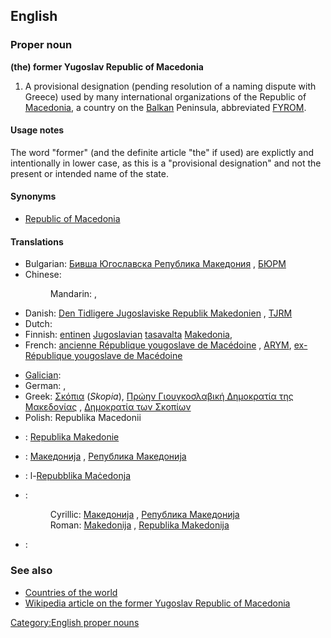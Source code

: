 ==English==

===Proper noun===
'''(the) former Yugoslav Republic of Macedonia'''

# A provisional designation (pending resolution of a naming dispute with Greece) used by many international organizations of the Republic of [[Macedonia]], a country on the [[Balkan]] Peninsula, abbreviated [[FYROM]].

====Usage notes====
The word "former" (and the definite article "the" if used) are explictly and intentionally in lower case, as this is a "provisional designation" and not the present or intended name of the state.

====Synonyms====
* [[Republic of Macedonia]]

====Translations====
{{trans-top|provisional designation used of the Republic of Macedonia}}
* Bulgarian: [[Бивша Югославска Република Македония]] {{f}}, [[БЮРМ]]
* Chinese:
*: Mandarin: {{t|cmn|前南斯拉夫馬其頓共和國|sc=Hani}}, {{t|cmn|前南斯拉夫马其顿共和国|tr=qián Nánsīlāfū Mǎqídùn gònghéguó|sc=Hani}}
* Danish: [[Den Tidligere Jugoslaviske Republik Makedonien]] {{c}}, [[TJRM]]
* Dutch: {{t-|nl|Voormalige Joegoslavische Republiek Macedonië}}
* Finnish: [[entinen]] [[Jugoslavia|Jugoslavian]] [[tasavalta]] [[Makedonia]], {{t-|fi|EJTM}}
* French: [[ancienne République yougoslave de Macédoine]] {{f}}, [[ARYM]], [[ex-République yougoslave de Macédoine]] {{f}}
{{trans-mid}}
* [[Galician]]: {{t-|gl|Antiga República Iugoslava da Macedonia|f|xs=Galician}}
* German: {{t+|de|Ehemalige Jugoslawische Republik Mazedonien|f}}, {{t-|de|EJRM}}
* Greek: [[Σκόπια]] (''Skopia''), [[Πρώην Γιουγκοσλαβική Δημοκρατία της Μακεδονίας]] {{f}}, [[Δημοκρατία των Σκοπίων]] {{f}}
* Polish: Republika Macedonii {{f}}
{{trans-bottom}}

{{checktrans-top}}
<!-- These should probably be under the entry "Republic of Macedonia" as they do not contain the word "former" -->
* {{ttbc|Czech}}: [[Republika Makedonie]]
* {{ttbc|Macedonian}}: [[Македонија#Macedonian|Македонија]] {{f}}, [[Република Македонија#Macedonian|Република Македонија]] {{f}}
* {{ttbc|Maltese}}: l-[[Repubblika Maċedonja]]
* {{ttbc|Serbo-Croatian}}:
*: Cyrillic: [[Македонија#Serbian|Македонија]] {{f}}, [[Република Македонија#Serbian|Република Македонија]] {{f}}
*: Roman: [[Makedonija#Serbian|Makedonija]] {{f}}, [[Republika Makedonija#Serbian|Republika Makedonija]] {{f}}
* {{ttbc|Turkish}}: {{t+|tr|Makedonya}}
{{trans-bottom}}

===See also===
* [[Appendix:Countries of the world|Countries of the world]]
* [[w:Republic_of_Macedonia|Wikipedia article on the former Yugoslav Republic of Macedonia]]

[[Category:English proper nouns]]